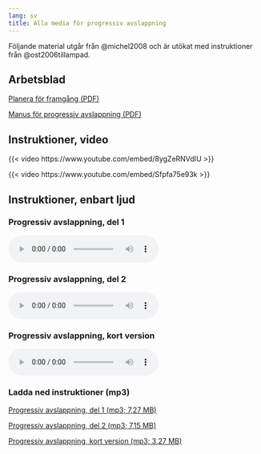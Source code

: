 ```yaml
---
lang: sv
title: Alla media för progressiv avslappning
---
```


Följande material utgår från @michel2008 och är utökat med instruktioner från @ost2006tillampad.

## Arbetsblad

::: {.content-visible when-format="html"}
[Planera för framgång (PDF)](forms/100respekt-planera-traning.pdf){.bi-filetype-pdf}
:::

\xqrform{Planera för framgång (PDF)}{forms/100respekt-planera-traning.pdf}

::: {.content-visible when-format="html"}
[Manus för progressiv avslappning (PDF)](forms/100respekt-manus-progressiv-avslappning.pdf){.bi-filetype-pdf}
:::

\xqrform{Manus för progressiv avslappning (PDF)}{forms/100respekt-manus-progressiv-avslappning.pdf}

## Instruktioner, video

::: {.content-visible when-format="html"}
{{< video https://www.youtube.com/embed/8ygZeRNVdIU >}}
:::

\xqr{Progressiv avslappning 1 (Youtube)}{https://youtu.be/8ygZeRNVdIU}

::: {.content-visible when-format="html"}
{{< video https://www.youtube.com/embed/Sfpfa75e93k >}}
:::

\xqr{Progressiv avslappning 2 (Youtube)}{https://youtu.be/Sfpfa75e93k}

## Instruktioner, enbart ljud

::: {.content-visible when-format="html"}
### Progressiv avslappning, del 1

<audio controls=""><source src="https://www.dropbox.com/s/66gviwf37y12ot9/KSH-06-progressiv-muskelavslappning-del-1.mp3?raw=1" type="audio/mpeg" />Din webbläsare stödjer inte uppspelning av ljudfiler.</audio>

### Progressiv avslappning, del 2

<audio controls=""><source src="https://www.dropbox.com/s/7znxp4ac5m655zu/KSH-06-progressiv-muskelavslappning-del-2.mp3?raw=1" type="audio/mpeg" />Din webbläsare stödjer inte uppspelning av ljudfiler.</audio>

### Progressiv avslappning, kort version

<audio controls=""><source src="https://www.dropbox.com/s/wa55oouszt68ikh/KSH-06-progressiv-muskelavslappning-kort.mp3?raw=1" type="audio/mpeg" />Din webbläsare stödjer inte uppspelning av ljudfiler.</audio>
:::

::: {.content-visible when-format="html"}
### Ladda ned instruktioner (mp3)
:::

::: {.content-visible when-format="html"}
[Progressiv avslappning, del 1 (mp3; 7,27 MB)](https://www.dropbox.com/s/66gviwf37y12ot9/KSH-06-progressiv-muskelavslappning-del-1.mp3?dl=1){target="_blank" .bi-filetype-mp3}
:::

\xqr{Progressiv avslappning, del 1 (mp3; 7,27 MB)}{https://www.dropbox.com/s/66gviwf37y12ot9/KSH-06-progressiv-muskelavslappning-del-1.mp3?dl=1}

::: {.content-visible when-format="html"}
[Progressiv avslappning, del 2 (mp3; 7,15 MB)](https://www.dropbox.com/s/7znxp4ac5m655zu/KSH-06-progressiv-muskelavslappning-del-2.mp3?dl=1){target="_blank" .bi-filetype-mp3}
:::

\xqr{Progressiv avslappning, del 2 (mp3; 7,15 MB)}{https://www.dropbox.com/s/7znxp4ac5m655zu/KSH-06-progressiv-muskelavslappning-del-2.mp3?dl=1}

::: {.content-visible when-format="html"}
[Progressiv avslappning, kort version (mp3; 3,27 MB)](https://www.dropbox.com/s/wa55oouszt68ikh/KSH-06-progressiv-muskelavslappning-kort.mp3?dl=1){target="_blank" .bi-filetype-mp3}
:::

\xqr{Progressiv avslappning, kort version (mp3; 3,27 MB)}{https://www.dropbox.com/s/wa55oouszt68ikh/KSH-06-progressiv-muskelavslappning-kort.mp3?dl=1}
